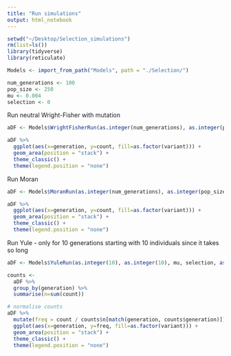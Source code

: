 ```yaml
---
title: "Run simulations"
output: html_notebook
---
```


```r
setwd("~/Desktop/Selection_simulations")
rm(list=ls())
library(tidyverse)
library(reticulate)

Models <- import_from_path("Models", path = "./Selection/")

num_generations <- 100
pop_size <- 250
mu <- 0.004
selection <- 0
```

Run neutral Wright-Fisher with mutation
```r
aDF <- Models$WrightFisherRun(as.integer(num_generations), as.integer(pop_size), mu, selection, as.integer(pop_size))

aDF %>%
  ggplot(aes(x=generation, y=count, fill=as.factor(variant))) +
  geom_area(position = "stack") +
  theme_classic() +
  theme(legend.position = "none") 
```

Run Moran
```r
aDF <- Models$MoranRun(as.integer(num_generations), as.integer(pop_size), mu, selection, as.integer(pop_size))

aDF %>%
  ggplot(aes(x=generation, y=count, fill=as.factor(variant))) +
  geom_area(position = "stack") +
  theme_classic() +
  theme(legend.position = "none")
```

Run Yule - only for 10 generations starting with 10 individuals since it takes so long
```r
aDF <- Models$YuleRun(as.integer(10), as.integer(10), mu, selection, as.integer(10))

counts <- 
  aDF %>%
  group_by(generation) %>%
  summarise(n=sum(count))

# normalise counts
aDF %>%
  mutate(freq = count / counts$n[match(generation, counts$generation)]) %>%
  ggplot(aes(x=generation, y=freq, fill=as.factor(variant))) +
  geom_area(position = "stack") +
  theme_classic() +
  theme(legend.position = "none")
```

